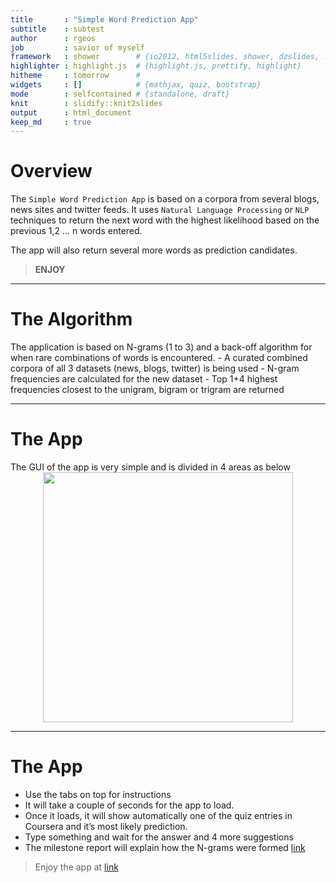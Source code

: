 ```yaml
---
title       : "Simple Word Prediction App"
subtitle    : subtest
author      : rgeos
job         : savior of myself
framework   : shower        # {io2012, html5slides, shower, dzslides, ...}
highlighter : highlight.js  # {highlight.js, prettify, highlight}
hitheme     : tomorrow      # 
widgets     : []            # {mathjax, quiz, bootstrap}
mode        : selfcontained # {standalone, draft}
knit        : slidify::knit2slides
output      : html_document
keep_md     : true
---
```


# Overview

The `Simple Word Prediction App` is based on a corpora from several blogs, news sites and twitter feeds.
It uses `Natural Language Processing` or `NLP` techniques to return the next word with the highest likelihood based on the previous 1,2 ... n words entered.

The app will also return several more words as prediction candidates.

> **ENJOY**

---

# The Algorithm

The application is based on N-grams (1 to 3) and a back-off algorithm for when rare combinations of words is encountered.
 - A curated combined corpora of all 3 datasets (news, blogs, twitter) is being used
 - N-gram frequencies are calculated for the new dataset
 - Top 1+4 highest frequencies closest to the unigram, bigram or trigram are returned

---

# The App

The GUI of the app is very simple and is divided in 4 areas as below
<center><img src="libraries/pics/ScreenShot0.png" height="400px" width="400px" /></center>

---

# The App

 - Use the tabs on top for instructions
 - It will take a couple of seconds for the app to load.
 - Once it loads, it will show automatically one of the quiz entries in Coursera and it's most likely prediction.
 - Type something and wait for the answer and 4 more suggestions
 - The milestone report will explain how the N-grams were formed [link](http://rgeos.github.io/capstone/)
 
> Enjoy the app at [link](https://rgeos.shinyapps.io/Capstone)